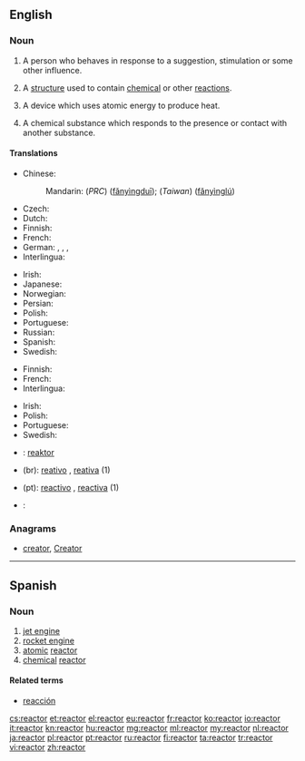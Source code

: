 ==English==

===Noun===
{{en-noun}}

# A person who behaves in response to a suggestion, stimulation or some other influence.
# {{context|industrial|lang=en}} A [[structure]] used to contain [[chemical]] or other [[reaction]]s.
# {{context|nuclear physics|lang=en}} A device which uses atomic energy to produce heat.
# {{context|chemistry|lang=en}} A chemical substance which responds to the presence or contact with another substance.

====Translations====
{{trans-top|a person who behaves in response to a suggestion, stimulation or some other influence}}
{{trans-mid}}
{{trans-bottom}}

{{trans-top|a device which uses atomic energy to produce heat}}
* Chinese:
*: Mandarin: (''PRC'') {{zh-ts|反應堆|反应堆}} ([[fǎnyìngduī]]); (''Taiwan'') {{zh-ts|反應爐|反应炉}} ([[fǎnyìnglú]])
* Czech: {{t-|cs|reaktor|m}}
* Dutch: {{t+|nl|reactor}}
* Finnish: {{t-|fi|reaktori}}
* French: {{t+|fr|réacteur}}
* German: {{t+|de|Reaktor|m}}, {{t+|de|Atomreaktor|m}}, {{t+|de|Meiler|m}}, {{t-|de|Atommeiler|m}}
* Interlingua: {{t-|ia|reactor}}
{{trans-mid}}
* Irish: {{t-|ga|imoibreoir|m}}
* Japanese: {{t-|ja|原子炉|tr=げんしろ, genshiro|sc=Jpan}}
* Norwegian: {{t-|no|reaktor}}
* Persian: {{t+|fa|رآکتور|tr=reâktor|sc=fa-Arab}}
* Polish: {{t+|pl|reaktor}}
* Portuguese: {{t|pt|reator|m}}
* Russian: {{t-|ru|ядерный реактор|m|tr=jádernyj reáktor|sc=Cyrl}}
* Spanish: {{t-|es|reactor|m}}
* Swedish: {{t-|sv|reaktor|c}}
{{trans-bottom}}

{{trans-top|a chemical substance which responds to the presence or contact with another substance}}
* Finnish: {{t-|fi|reaktori}}
* French: {{t+|fr|réactif}}
* Interlingua: {{t-|ia|reagente}}
{{trans-mid}}
* Irish: {{t-|ga|imoibreoir|m}}
* Polish: {{t+|pl|reagent}}
* Portuguese: {{t|pt|reagente|m}}
* Swedish: {{t-|sv|reagent|c}}
{{trans-bottom}}

{{checktrans-top}}
* {{ttbc|id}}: [[reaktor]]
* {{ttbc|pt}} (br): [[reativo]] {{m}}, [[reativa]] {{f}} (1)
* {{ttbc|pt}} (pt): [[reactivo]] {{m}}, [[reactiva]] {{f}} (1)
* {{ttbc|th}}: {{Thai|[[เตาปฏิกรณ์]]}}
{{trans-bottom}}

===Anagrams===
* [[creator#English|creator]], [[Creator#English|Creator]]

----

==Spanish==

===Noun===
{{es-noun|m|es}}

# [[jet engine]]
# [[rocket engine]]
# [[atomic]] [[#English|reactor]]
# [[chemical]] [[#English|reactor]]

====Related terms====
* [[reacción]]

[[cs:reactor]]
[[et:reactor]]
[[el:reactor]]
[[eu:reactor]]
[[fr:reactor]]
[[ko:reactor]]
[[io:reactor]]
[[it:reactor]]
[[kn:reactor]]
[[hu:reactor]]
[[mg:reactor]]
[[ml:reactor]]
[[my:reactor]]
[[nl:reactor]]
[[ja:reactor]]
[[pl:reactor]]
[[pt:reactor]]
[[ru:reactor]]
[[fi:reactor]]
[[ta:reactor]]
[[tr:reactor]]
[[vi:reactor]]
[[zh:reactor]]